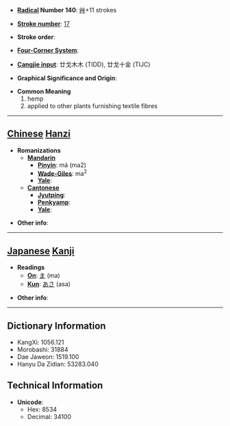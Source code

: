 * '''[[Wiktionary:Chinese radical index| Radical]] Number 140''': [[Wiktionary:Chinese radical index 艸|艸]]+11 strokes

* '''[[Wiktionary:Chinese total strokes index|Stroke number]]''': [[Wiktionary:Chinese total strokes index 17|17]]

* '''Stroke order''': 

* '''[[Wiktionary:Chinese four corner index|Four-Corner System]]''': 

* '''[[Wiktionary:Chinese Cangjie index|Cangjie input]]''': 廿戈木木 (TIDD), 廿戈十金 (TIJC)

* '''Graphical Significance and Origin''': 

* '''Common Meaning'''
*#hemp
*# applied to other plants furnishing textile fibres


----

== [[Chinese]] [[Hanzi]] ==

* '''Romanizations'''
** '''[[Mandarin]]'''
*** '''[[Pinyin]]''': má (ma2)
*** '''[[Wade-Giles]]''': ma<sup>2</sup>
*** '''[[Yale]]''': 
** '''[[Cantonese]]'''
*** '''[[Jyutping]]''':
*** '''[[Penkyamp]]''': 
*** '''[[Yale]]''': 

* '''Other info''': 

----

== [[Japanese]] [[Kanji]] ==

* '''Readings'''
** '''[[On]]''': [[ま]] (ma)
** '''[[Kun]]''': [[あさ]] (asa)

* '''Other info''':  

----

== Dictionary Information ==

* KangXi: 1056.121
* Morobashi: 31884
* Dae Jaweon: 1519.100
* Hanyu Da Zidian: 53283.040

== Technical Information ==

* '''Unicode''':
** Hex: 8534
** Decimal: 34100